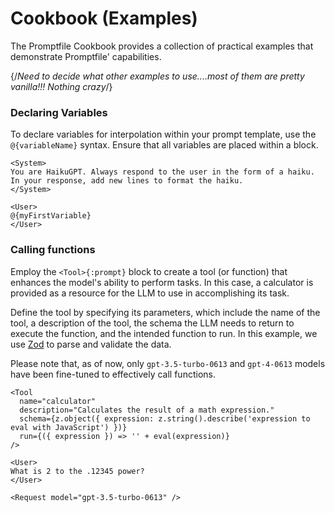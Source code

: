
# Cookbook (Examples)

The Promptfile Cookbook provides a collection of practical examples that demonstrate Promptfile' capabilities.

<Steps>

{/*Need to decide what other examples to use....most of them are pretty vanilla!!! Nothing crazy*/}

### **Declaring Variables**

To declare variables for interpolation within your prompt template, use the `@{variableName}` syntax. Ensure that all variables are placed within a block.

```prompt copy filename="haiku.prompt"
<System>
You are HaikuGPT. Always respond to the user in the form of a haiku. In your response, add new lines to format the haiku.
</System>

<User>
@{myFirstVariable}
</User>
```

### **Calling functions**

Employ the `<Tool>{:prompt}` block to create a tool (or function) that enhances the model's ability to perform tasks. In this case, a calculator is provided as a resource for the LLM to use in accomplishing its task.

Define the tool by specifying its parameters, which include the name of the tool, a description of the tool, the schema the LLM needs to return to execute the function, and the intended function to run. In this example, we use [Zod](https://zod.dev/) to parse and validate the data.

Please note that, as of now, only `gpt-3.5-turbo-0613` and `gpt-4-0613` models have been fine-tuned to effectively call functions.

```prompt
<Tool
  name="calculator"
  description="Calculates the result of a math expression."
  schema={z.object({ expression: z.string().describe('expression to eval with JavaScript') })}
  run={({ expression }) => '' + eval(expression)}
/>

<User>
What is 2 to the .12345 power?
</User>

<Request model="gpt-3.5-turbo-0613" />
```
</Steps>
